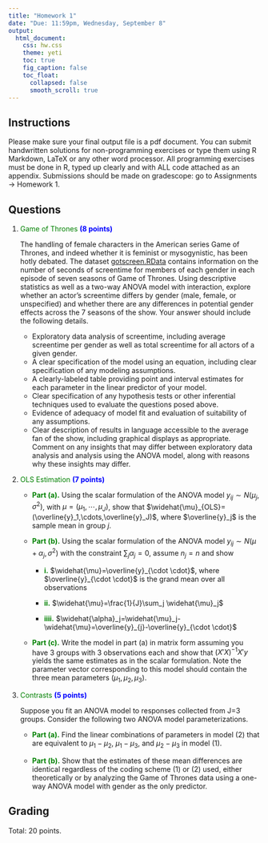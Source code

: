 ```yaml
---
title: "Homework 1"
date: "Due: 11:59pm, Wednesday, September 8"
output: 
  html_document: 
    css: hw.css
    theme: yeti
    toc: true
    fig_caption: false
    toc_float:
      collapsed: false
      smooth_scroll: true
---
```


## Instructions

Please make sure your final output file is a pdf document. You can submit handwritten solutions for non-programming exercises or type them using R Markdown, LaTeX or any other word processor. All programming exercises must be done in R, typed up clearly and with ALL code attached as an appendix. Submissions should be made on gradescope: go to Assignments $\rightarrow$ Homework 1.

## Questions
  
1. <font color="green">Game of Thrones</font> <font color="blue">**(8 points)**</font>

    The handling of female characters in the American series Game of Thrones, and indeed whether it is feminist or mysogynistic, has been hotly debated. The dataset [gotscreen.RData](gotscreen.RData) contains information on the number of seconds of screentime for members of each gender in each episode of seven seasons of Game of Thrones. Using descriptive statistics as well as a two-way ANOVA model with interaction, explore whether an actor's screentime differs by gender (male, female, or unspecified) and whether there are any differences in potential gender effects across the 7 seasons of the show. Your answer should include the following details.
    + Exploratory data analysis of screentime, including average screentime per gender as well as total screentime for all actors of a given gender.
    + A clear specification of the model using an equation, including clear specification of any modeling assumptions.
    + A clearly-labeled table providing point and interval estimates for each parameter in the linear predictor of your model.
    + Clear specification of any hypothesis tests or other inferential techniques used to evaluate the questions posed above.
    + Evidence of adequacy of model fit and evaluation of suitability of any assumptions.
    + Clear description of results in language accessible to the average fan of the show, including graphical displays as appropriate. Comment on any insights that may differ between exploratory data analysis and analysis using the ANOVA model, along with reasons why these insights may differ.
    
    
2. <font color="green">OLS Estimation</font> <font color="blue">**(7 points)**</font>

      + <font color="green">**Part (a).**</font> Using the scalar formulation of the ANOVA model $y_{ij} \sim N\left(\mu_j,\sigma^2 \right)$, with $\mu=(\mu_1,\cdots,\mu_J)$, show that $\widehat{\mu}_{OLS}=(\overline{y}_1,\cdots,\overline{y}_J)$, where $\overline{y}_j$ is the sample mean in group $j$.
      
      + <font color="green">**Part (b).**</font> Using the scalar formulation of the ANOVA model $y_{ij} \sim N\left(\mu+\alpha_j,\sigma^2 \right)$ with the constraint $\sum_j \alpha_j=0$, assume $n_j=n$ and show
          - <font color="green">**i.**</font> $\widehat{\mu}=\overline{y}_{\cdot \cdot}$, where $\overline{y}_{\cdot \cdot}$ is the grand mean over all observations
          
          - <font color="green">**ii.**</font> $\widehat{\mu}=\frac{1}{J}\sum_j \widehat{\mu}_j$
          
          - <font color="green">**iiii.**</font> $\widehat{\alpha}_j=\widehat{\mu}_j-\widehat{\mu}=\overline{y}_{j}-\overline{y}_{\cdot \cdot}$
          
      + <font color="green">**Part (c).**</font> Write the model in part (a) in matrix form assuming you have 3 groups with 3 observations each and show that $(X'X)^{-1}X'y$ yields the same estimates as in the scalar formulation. Note the parameter vector corresponding to this model should contain the three mean parameters $(\mu_1, \mu_2, \mu_3)$.

  
3. <font color="green">Contrasts</font> <font color="blue">**(5 points)**</font>

    Suppose you fit an ANOVA model to responses collected from J=3 groups. Consider the following two ANOVA model parameterizations.
\begin{eqnarray}
y_{ij}&=&\mu_j + \varepsilon_{ij} ~~~~~~~~~~~~~~~~~~~~~~~~~~~~~~~~~~~~~~~~~~~~~ (1) \\
y_{ij}&=& \mu + \alpha_1I(j=1)+\alpha_2I(j=2)+\varepsilon_{ij} ~~~~ (2).
\end{eqnarray}
    + <font color="green">**Part (a).**</font> Find the linear combinations of parameters in model (2) that are equivalent to $\mu_1-\mu_2$, $\mu_1-\mu_3$, and $\mu_2-\mu_3$ in model (1).
    
    + <font color="green">**Part (b).**</font> Show that the estimates of these mean differences are identical regardless of the coding scheme (1) or (2) used, either theoretically or by analyzing the Game of Thrones data using a one-way ANOVA model with gender as the only predictor.



## Grading

Total: 20 points.
  
  
  
